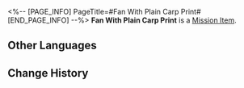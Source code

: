 <%-- [PAGE_INFO]
PageTitle=#Fan With Plain Carp Print#
[END_PAGE_INFO] --%>
{{Item Infobox
|id          = 140273
|image       = Item Fan With Plain Carp Print.png
|type        = Mission Item
|invCategory = Missions
|rarity      = 3
|effect      = 
|description = The fan Tingyun carried on her person. It used to be a pair, but one had gone missing.
}}
'''Fan With Plain Carp Print''' is a [[Mission Item]].

==Other Languages==
{{Other Languages
|en   = Fan With Plain Carp Print
|zhs  = 素鲤扇
|zht  = 素鯉扇
|ja   = 素鯉扇
|ko   = 잉어 부채
|es   = Abanico con dibujo de un pez
|fr   = Éventail avec un imprimé carpe
|ru   = Веер с карпами
|th   = พัดลายมัจฉาขาว
|vi   = Quạt Cá Chép
|de   = Fächer mit aufgedrucktem Karpfen
|id   = Kipas dengan Gambar Motif Ikan
|pt   = Leque com Estampa de Carpas Simples
}}

==Change History==
{{Change History|1.3}}